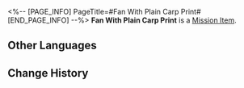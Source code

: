 <%-- [PAGE_INFO]
PageTitle=#Fan With Plain Carp Print#
[END_PAGE_INFO] --%>
{{Item Infobox
|id          = 140273
|image       = Item Fan With Plain Carp Print.png
|type        = Mission Item
|invCategory = Missions
|rarity      = 3
|effect      = 
|description = The fan Tingyun carried on her person. It used to be a pair, but one had gone missing.
}}
'''Fan With Plain Carp Print''' is a [[Mission Item]].

==Other Languages==
{{Other Languages
|en   = Fan With Plain Carp Print
|zhs  = 素鲤扇
|zht  = 素鯉扇
|ja   = 素鯉扇
|ko   = 잉어 부채
|es   = Abanico con dibujo de un pez
|fr   = Éventail avec un imprimé carpe
|ru   = Веер с карпами
|th   = พัดลายมัจฉาขาว
|vi   = Quạt Cá Chép
|de   = Fächer mit aufgedrucktem Karpfen
|id   = Kipas dengan Gambar Motif Ikan
|pt   = Leque com Estampa de Carpas Simples
}}

==Change History==
{{Change History|1.3}}